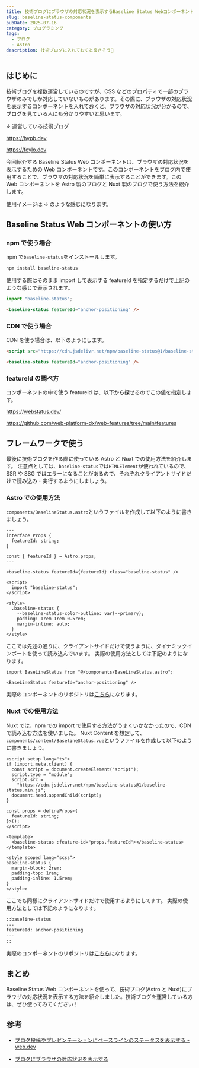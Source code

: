 ```yaml
---
title: 技術ブログにブラウザの対応状況を表示するBaseline Status Webコンポーネントを入れる方法
slug: baseline-status-components
pubDate: 2025-07-16
category: プログラミング
tags:
  - ブログ
  - Astro
description: 技術ブログに入れておくと良さそう🚀
---
```



## はじめに

技術ブログを複数運営しているのですが、CSS などのプロパティで一部のブラウザのみでしか対応していないものがあります。その際に、ブラウザの対応状況を表示するコンポーネントを入れておくと、ブラウザの対応状況が分かるので、ブログを見ている人にも分かりやすいと思います。

↓ 運営している技術ブログ

https://hypb.dev

https://feylo.dev

今回紹介する Baseline Status Web コンポーネントは、ブラウザの対応状況を表示するための Web コンポーネントです。このコンポーネントをブログ内で使用することで、ブラウザの対応状況を簡単に表示することができます。この Web コンポーネントを Astro 製のブログと Nuxt 製のブログで使う方法を紹介します。

使用イメージは ↓ のような感じになります。

<BaseLineStatus featureId="anchor-positioning" />

## Baseline Status Web コンポーネントの使い方

### npm で使う場合

npm で`baseline-status`をインストールします。

```bash
npm install baseline-status
```

使用する際はそのまま import して表示する featureId を指定するだけで上記のような感じで表示されます。

```js
import "baseline-status";
```

```html
<baseline-status featureId="anchor-positioning" />
```

### CDN で使う場合

CDN を使う場合は、以下のようにします。

```html
<script src="https://cdn.jsdelivr.net/npm/baseline-status@1/baseline-status.min.js"></script>

<baseline-status featureId="anchor-positioning" />
```

### featureId の調べ方

コンポーネントの中で使う featureId は、以下から探せるのでこの値を指定します。

https://webstatus.dev/

https://github.com/web-platform-dx/web-features/tree/main/features

## フレームワークで使う

最後に技術ブログを作る際に使っている Astro と Nuxt での使用方法を紹介します。
注意点としては、`baseline-status`では`HTMLElement`が使われているので、SSR や SSG ではエラーになることがあるので、それぞれクライアントサイドだけで読み込み・実行するようにしましょう。

### Astro での使用方法

`components/BaselineStatus.astro`というファイルを作成して以下のように書きましょう。

```astro title="components/BaselineStatus.astro"
---
interface Props {
  featureId: string;
}

const { featureId } = Astro.props;
---

<baseline-status featureId={featureId} class="baseline-status" />

<script>
  import "baseline-status";
</script>

<style>
  .baseline-status {
    --baseline-status-color-outline: var(--primary);
    padding: 1rem 1rem 0.5rem;
    margin-inline: auto;
  }
</style>
```

ここでは先述の通りに、クライアントサイドだけで使うように、ダイナミックインポートを使って読み込んでいます。
実際の使用方法としては下記のようになります。

```astro
import BaseLineStatus from "@/components/BaseLineStatus.astro";

<BaseLineStatus featureId="anchor-positioning" />
```

実際のコンポーネントのリポジトリは[こちら](https://github.com/nono-k/munus-blog/blob/main/src/components/markdown/BaseLineStatus.astro)になります。

### Nuxt での使用方法

Nuxt では、npm での import で使用する方法がうまくいかなかったので、CDN で読み込む方法を使いました。
Nuxt Content を想定して、`components/content/BaselineStatus.vue`というファイルを作成して以下のように書きましょう。

```vue title="components/content/BaselineStatus.vue"
<script setup lang="ts">
if (import.meta.client) {
  const script = document.createElement("script");
  script.type = "module";
  script.src =
    "https://cdn.jsdelivr.net/npm/baseline-status@1/baseline-status.min.js";
  document.head.appendChild(script);
}

const props = defineProps<{
  featureId: string;
}>();
</script>

<template>
  <baseline-status :feature-id="props.featureId"></baseline-status>
</template>

<style scoped lang="scss">
baseline-status {
  margin-block: 2rem;
  padding-top: 1rem;
  padding-inline: 1.5rem;
}
</style>
```

ここでも同様にクライアントサイドだけで使用するようにしてます。
実際の使用方法としては下記のようになります。

```bash
::baseline-status
---
featureId: anchor-positioning
---
::
```

実際のコンポーネントのリポジトリは[こちら](https://github.com/nono-k/feylo/blob/main/components/contnet/BaselineStatus.vue)になります。

## まとめ

Baseline Status Web コンポーネントを使って、技術ブログ(Astro と Nuxt)にブラウザの対応状況を表示する方法を紹介しました。技術ブログを運営している方は、ぜひ使ってみてください！

## 参考

- [ブログ投稿やプレゼンテーションにベースラインのステータスを表示する - web.dev](https://web.dev/blog/show-baseline-status?hl=ja)

- [ブログにブラウザの対応状況を表示する](https://bcrikko.github.io/til/posts/2024-11-18/astro-baseline/)
